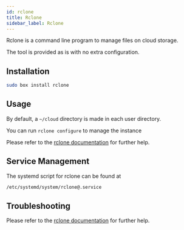 ```yaml
---
id: rclone
title: Rclone
sidebar_label: Rclone
---
```

Rclone is a command line program to manage files on cloud storage.

The tool is provided as is with no extra configuration.

## Installation

```bash main
sudo box install rclone
```

## Usage
By default, a `~/cloud` directory is made in each user directory.

You can run `rclone configure` to manage the instance 

Please refer to the [rclone documentation](https://rclone.org/docs/) for further help.

## Service Management
The systemd script for rclone can be found at
```bash
/etc/systemd/system/rclone@.service
```

<SystemdTabs service="systemd@<username>"/>

## Troubleshooting


<Troubleshooting />

Please refer to the [rclone documentation](https://rclone.org/docs/) for further help.

